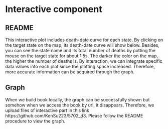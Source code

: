
# Interactive component

## README

This interactive plot includes death-date curve for each state. By clicking on the target state on the map, its death-date curve will show below. Besides, you can see the state name and its total number of deaths by putting the mouse on the target state for about 1.5s. The darker the color on the map, the higher the number of deaths is. By interaction, we can integrate specific data values into each plot since the plotting space increased. Therefore, more accurate information can be acquired through the graph.  

## Graph
When we build book locally, the graph can be successfully shown but somehow when we access the book by url, it disappears. Therefore, we upload files of interactive part in this link https://github.com/KenSu223/5702_d3. Please follow the README procedure to view the graph.  

<html>
 
<head>
    <title>US Map</title>
    <meta charset="utf-8">
    <meta http-equiv="X-UA-Compatible" content="IE=edge">
    <meta name="viewport" content="width=device-width, initial-scale=1.0">
    <script type="text/javascript" src="http://d3js.org/d3.v5.js"></script>
    <script src="states.js"></script>
    <script src="death.js"></script>
    <script src="lines.js"></script>
</head>

 
<body>
    <script type="text/javascript">
    var width = 960;
    var height = 500;
    var svg = d3.select("body").append("svg")
        .attr("width", width)
        .attr("height", height)
        .attr("style", "margin: 20px auto;display: block;")
        .append("g");

    // var projection = d3.geo.albersUsa();
    var projection  = d3.geoAlbersUsa()
    // var path = d3.geo.path()
    var path = d3.geoPath()
        .projection(projection);
    var State2Lines = {};;
    drawMap(states,death)
    for(let i = 0;i<lines.length;i++){
        if(!State2Lines[lines[i].State]){
            State2Lines[lines[i].State] = {
                data:[]
            };
        }
        State2Lines[lines[i].State].data.push([lines[i].Date,parseInt(lines[i]['COVID-19 Deaths'])]);
        State2Lines[lines[i].State].maxDeath = parseInt(lines[i].ymax);
    }
    for(let key in State2Lines){
        State2Lines[key].data.sort()
    }

    function drawMap(states, death) {
        
        var State2Death = {};
        console.log(states)
        console.log(death)

        for (let i = death.length - 1; i >= 0; i--) {
            State2Death[death[i].region] = death[i].COVID_19_Deaths
        }
        
        var proMin = d3.min(death, function(d) { return d.COVID_19_Deaths; }),
            proMax = d3.max(death, function(d) { return d.COVID_19_Deaths; });

        var colorScale = d3.scaleLinear().domain([proMin, proMax]).range([0, 1])
        var compute = d3.interpolate('#EE0000', "#FFC079")


        var targetColor = function(target) {
            if(State2Death[target]){
                return compute(colorScale(State2Death[target]));
            }
            return "#F1E3D6";
        }
        svg.selectAll("path")
            .data(states.features)
            .enter().append("path")
            .attr("stroke", "#000")
            .attr("stroke-width", 1)
            .attr("fill", function(d, i) {
                return targetColor(d.properties.name);
            })
            .attr("d", path)
            .style("cursor","pointer")
            .on("mouseover", function(d, i) {
                d3.select(this).attr("fill", "yellow");
                d3.select(this).append("title")
                                .text("State: " + d.properties.name + "\nDeath: "+State2Death[d.properties.name]);
            })
            .on("mouseout", function(d, i) {
                d3.select(this).attr("fill", targetColor(d.properties.name));
                d3.select(this).select("title").remove();
            })
            .on("click",function(d,i){
                console.log(d)
                // lineSvg.remove()
                drawLine(d.properties.name)
            })
 
    }

    var lineSvg = d3.select("body").append("svg").attr("width", 850).attr("height", 550).attr("style", "margin: 20px auto;display: block;")
    
    var lineG = lineSvg.append("g");
    function drawLine(State){
        lineG.remove();
        lineG = lineSvg.append("g");
        
        const parseTime = d3.timeParse("%Y-%m-%d");
        // const parseTime = d3.time.format("%c").parse;
        let data = State2Lines[State].data;
        

        const x = d3.scaleTime()
        // const x = d3.time.scale()
                    .domain(
                        d3.extent(data, function (d) {
                            // console.log(d)
                            return parseTime(d[0]);
                        })
                    )
                    .rangeRound([0, 800]);

        const y = d3.scaleLinear()
        // const y = d3.scale.linear()
                    .domain(
                        d3.extent(data, function (d) {
                            return d[1];
                        })
                    )
                    .rangeRound([500, 0]);

        const line = d3.line()
                        .x(function (d) {
                            return x(parseTime(d[0]));
                        })
                        .y(function (d) {
                            return y(d[1]);
                        });


        lineG.append("g")
        .attr("transform", "translate(40," + 510 + ")")
        .call(d3.axisBottom(x));

        lineG.append("g")
        .attr("transform", `translate(${40},9)`)
        .call(d3.axisLeft(y))
        .append("text")
        .attr("fill", "#000")
        .attr("transform", "rotate(-90)")
        .attr("y", 6)
        .attr("dy", "0.71em")
        .attr("text-anchor", "end")
        .text("COVID-19 Deaths");


        lineG.append("path")
        .attr("transform", `translate(${40},10)`)
        .datum(data)
        .attr("fill", "none")
        .attr("stroke", "steelblue")
        .attr("stroke-width", 1.5)
        .attr("d", line);
        
        lineG
        .append("g")
        .selectAll("text")
        .data(data)
        .join("text")
        .attr("style","font-size:12px;")
        .attr("transform", d=>`translate(${x(parseTime(d[0]))+20},${y(d[1])+12})`)
        .text(d=>d[1])
    }

    </script>
</body>
 
</html>
